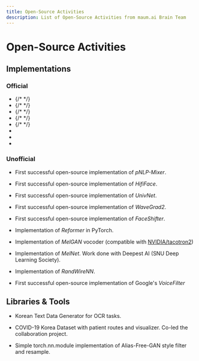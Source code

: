 ```yaml
---
title: Open-Source Activities
description: List of Open-Source Activities from maum.ai Brain Team
---
```




# Open-Source Activities

<!-- ![maum.ai Logo](assets/maumai_BI.png) -->
## Implementations

### Official

<section id="activities" className={styles.category}>
    <ul className={styles.repositories}>
        <li>
            {/* <features.StarItem userName="worv-ai" repoName="CANVAS" /> */}
            <features.StarItem userName="worv-ai" repoName="CANVAS" />
            <features.GithubLinkItem userName="worv-ai" repoName="CANVAS" repoNickname="CANVAS"  />
            <features.PaperLinkItem paperLink="https://arxiv.org/abs/2410.01273" title="CANVAS: Commonsense-Aware Navigation System for Intuitive Human-Robot Interaction" />
        </li>
        <li>
            {/* <features.StarItem userName="ssu-humane" repoName="HerO" /> */}
            <features.StarItem userName="ssu-humane" repoName="HerO" />
            <features.GithubLinkItem userName="ssu-humane" repoName="HerO" repoNickname="HerO"  />
            <features.PaperLinkItem paperLink="" title="HerO at AVeriTeC: The Herd of Open Large Language Models for Verifying Real-World Claims" />
        </li>
        <li>
            {/* <features.StarItem userName="jaeyeonkim99" repoName="EnCLAP" /> */}
            <features.StarItem userName="jaeyeonkim99" repoName="EnCLAP" />
            <features.GithubLinkItem userName="jaeyeonkim99" repoName="EnCLAP" repoNickname="EnCLAP"  />
            <features.PaperLinkItem paperLink="https://arxiv.org/abs/2401.17690" title="EnCLAP: Combining Neural Audio Codec and Audio-Text Joint Embedding for Automated Audio Captioning" />
        </li>
        <li>
            {/* <features.StarItem userName="maum-ai" repoName="phaseaug" /> */}
            <features.StarItem repoName="phaseaug" />
            <features.GithubLinkItem repoName="phaseaug" repoNickname="PhaseAug"  />
            <features.PaperLinkItem paperLink="https://arxiv.org/abs/2211.04610" title="PhaseAug: A Differentiable Augmentation for Speech Synthesis to Simulate One-to-Many Mapping" />
        </li>
        <li>
            {/* <features.StarItem userName="maum-ai" repoName="assem-vc" /> */}
            <features.StarItem repoName="assem-vc" />
            <features.GithubLinkItem repoName="assem-vc" repoNickname="Assem-VC"  />
            <features.PaperLinkItem paperLink="https://arxiv.org/abs/2104.00931" title="Assem-VC: Realistic Voice Conversion by Assembling Modern Speech Synthesis Techniques" />
        </li>
        <li>
            <features.StarItem repoName="nuwave" />
            <features.GithubLinkItem repoName="nuwave" repoNickname="NU-Wave"  />
            <features.PaperLinkItem paperLink="https://arxiv.org/abs/2104.02321" title="NU-Wave: A Diffusion Probabilistic Model for Neural Audio Upsampling" />
        </li>
        <li>
            <features.StarItem repoName="nuwave2" />
            <features.GithubLinkItem repoName="nuwave2" repoNickname="NU-Wave 2"  />
            <features.PaperLinkItem paperLink="https://arxiv.org/abs/2206.08545" title="NU-Wave 2: A General Neural Audio Upsampling Model for Various Sampling Rates" />
        </li>
        <li>
            <features.StarItem repoName="cotatron" />
            <features.GithubLinkItem repoName="cotatron" repoNickname="Cotatron"  />
            <features.PaperLinkItem paperLink="https://arxiv.org/abs/2005.03295" title="Cotatron: Transcription-Guided Speech Encoder for Any-to-Many Voice Conversion without Parallel Data" />
        </li>
    </ul>
</section>

### Unofficial

<section id="activities" className={styles.category}>
    <ul className={styles.repositories}>
        <li>
            <features.StarItem repoName="pnlp-mixer" />
            <features.GithubLinkItem repoName="pnlp-mixer" repoNickname="pNLP-Mixer"  />
            <features.PaperLinkItem paperLink="https://arxiv.org/abs/2202.04350" title="pNLP-Mixer: an Efficient all-MLP Architecture for Language" />
            <p className={styles.description}>
                First successful open-source implementation of <i>pNLP-Mixer</i>.
            </p>
        </li>
        <li>
            <features.StarItem repoName="hififace" />
            <features.GithubLinkItem repoName="hififace" repoNickname="HifiFace"  />
            <features.PaperLinkItem paperLink="https://arxiv.org/abs/2106.09965" title="HifiFace: 3D Shape and Semantic Prior Guided High Fidelity Face Swapping" />
            <p className={styles.description}>
                First successful open-source implementation of <i>HifiFace</i>.
            </p>
        </li>
        <li>
            <features.StarItem repoName="univnet" />
            <features.GithubLinkItem repoName="univnet" repoNickname="UnivNet"  />
            <features.PaperLinkItem paperLink="https://arxiv.org/abs/2106.07889" title="UnivNet: A Neural Vocoder with Multi-Resolution Spectrogram Discriminators for High-Fidelity Waveform Generation" />
            <p className={styles.description}>
                First successful open-source implementation of <i>UnivNet</i>.
            </p>
        </li>
        <li>
            <features.StarItem repoName="wavegrad2" />
            <features.GithubLinkItem repoName="wavegrad2" repoNickname="WaveGrad2"  />
            <features.PaperLinkItem paperLink="https://arxiv.org/abs/2106.09660" title="WaveGrad 2: Iterative Refinement for Text-to-Speech Synthesis" />
            <p className={styles.description}>
                First successful open-source implementation of <i>WaveGrad2</i>.
            </p>
        </li>
        <li>
            <features.StarItem repoName="faceshifter" />
            <features.GithubLinkItem repoName="faceshifter" repoNickname="FaceShifter"  />
            <features.PaperLinkItem paperLink="https://arxiv.org/abs/1912.13457" title="FaceShifter: Towards High Fidelity And Occlusion Aware Face Swapping" />
            <p className={styles.description}>
                First successful open-source implementation of <i>FaceShifter</i>.
            </p>
        </li>
        <li>
            <features.StarItem userName="Rick-McCoy" repoName="Reformer-pytorch" />
            <features.GithubLinkItem userName="Rick-McCoy" repoName="Reformer-pytorch" repoNickname="Reformer-pytorch"  />
            <features.PaperLinkItem paperLink="https://arxiv.org/abs/2001.04451" title="Reformer: The Efficient Transformer" />
            <p className={styles.description}>
                Implementation of <i>Reformer</i> in PyTorch.
            </p>
        </li>
        <li>
            <features.StarItem userName="seungwonpark" repoName="melgan" />
            <features.GithubLinkItem userName="seungwonpark" repoName="melgan" repoNickname="MelGAN"  />
            <features.PaperLinkItem paperLink="https://arxiv.org/abs/1910.06711" title="MelGAN: Generative Adversarial Networks for Conditional Waveform Synthesis" />
            <p className={styles.description}>
                Implementation of <i>MelGAN</i> vocoder (compatible with <a href="https://github.com/NVIDIA/tacotron2">NVIDIA/tacotron2</a>)
            </p>
        </li>
        <li>
            <features.StarItem userName="Deepest-Project" repoName="MelNet" />
            <features.GithubLinkItem userName="Deepest-Project" repoName="MelNet" repoNickname="MelNet"  />
            <features.PaperLinkItem paperLink="https://arxiv.org/abs/1906.01083" title="MelNet: A Generative Model for Audio in the Frequency Domain" />
            <p className={styles.description}>
                Implementation of <i>MelNet</i>. Work done with Deepest AI (SNU Deep Learning Society).
            </p>
        </li>
        <li>
            <features.StarItem userName="seungwonpark" repoName="RandWireNN" />
            <features.GithubLinkItem userName="seungwonpark" repoName="RandWireNN" repoNickname="RandWireNN"  />
            <features.PaperLinkItem paperLink="https://arxiv.org/abs/1904.01569" title="Exploring Randomly Wired Neural Networks for Image Recognition" />
            <p className={styles.description}>
                Implementation of <i>RandWireNN</i>.
            </p>
        </li>
        <li>
            <features.StarItem repoName="voicefilter" />
            <features.GithubLinkItem repoName="voicefilter" repoNickname="VoiceFilter"  />
            <features.PaperLinkItem paperLink="https://arxiv.org/abs/1810.04826" title="VoiceFilter: Targeted Voice Separation by Speaker-Conditioned Spectrogram Masking" />
            <p className={styles.description}>
                First successful open-source implementation of Google's <i>VoiceFilter</i>
            </p>
        </li>
    </ul>
</section>

## Libraries & Tools

<section id="activities" className={styles.category}>
    <ul className={styles.repositories}>
        <li>
            <features.StarItem userName="Diuven" repoName="KoTDG" />
            <features.GithubLinkItem userName="Diuven" repoName="KoTDG" repoNickname="KoTDG"  />
            <p className={styles.description}>
                Korean Text Data Generator for OCR tasks.
            </p>
        </li>
        <li>
            <features.StarItem userName="ThisIsIsaac" repoName="Data-Science-for-COVID-19" />
            <features.GithubLinkItem userName="ThisIsIsaac" repoName="Data-Science-for-COVID-19" repoNickname="Data-Science-for-COVID-19"  />
            <p className={styles.description}>
                COVID-19 Korea Dataset with patient routes and visualizer. Co-led the collaboration project.
            </p>
        </li>
        <li>
            <features.StarItem userName="junjun3518" repoName="alias-free-torch" />
            <features.GithubLinkItem userName="junjun3518" repoName="alias-free-torch" repoNickname="Alias-Free-Torch"  />
            <p className={styles.description}>
                Simple torch.nn.module implementation of Alias-Free-GAN style filter and resample.
            </p>
        </li>
    </ul>
</section>

